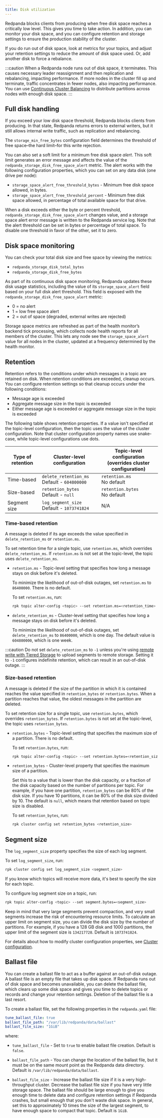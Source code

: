 ```yaml
---
title: Disk utilization
---
```


<head>
    <meta name="title" content="Disk utilization | Redpanda Docs"/>
    <meta name="description" content="If you exceed the low disk space threshold, Redpanda blocks writes to the local node from Kafka producers."/>
</head>

Redpanda blocks clients from producing when free disk space reaches a critically low level. This gives you time to take action. In addition, you can monitor your disk space, and you can configure retention and storage settings to ensure the production stability of the cluster. 

If you do run out of disk space, look at metrics for your topics, and adjust your retention settings to reduce the amount of disk space used. Or, add another disk to force a rebalance.

:::caution
When a Redpanda node runs out of disk space, it terminates. This causes necessary leader reassignment and then replication and rebalancing, impacting performance. If more nodes in the cluster fill up and terminate, traffic concentrates in fewer nodes, also impacting performance. You can use [Continuous Cluster Balancing](/docs/core/cluster-administration/continuous-cluster-balancing) to distribute partitions across nodes with enough disk space.
:::

## Full disk handling

If you exceed your low disk space threshold, Redpanda blocks clients from producing. In that state, Redpanda returns errors to external writers, but it still allows internal write traffic, such as replication and rebalancing. 

The `storage_min_free_bytes` configuration field determines the threshold of free space–the hard limit–for this write rejection. 

You can also set a soft limit for a minimum free disk space _alert_. This soft limit generates an error message and affects the value of the `redpanda_storage_disk_free_space_alert` metric. The alert works with the following configuration properties, which you can set on any data disk (one drive per node):

* `storage_space_alert_free_threshold_bytes` - Minimum free disk space allowed, in bytes.
* `storage_space_alert_free_threshold_percent` - Minimum free disk space allowed, in percentage of total available space for that drive.

When a disk exceeds either the byte or percent threshold, `redpanda_storage_disk_free_space_alert` changes value, and a storage space alert error message is written to the Redpanda service log. Note that the alert threshold can be set in bytes or percentage of total space. To disable one threshold in favor of the other, set it to zero. 

## Disk space monitoring

You can check your total disk size and free space by viewing the metrics: 
* `redpanda_storage_disk_total_bytes`
* `redpanda_storage_disk_free_bytes`

As part of its continuous disk space monitoring, Redpanda updates these disk usage statistics, including the value of its `storage_space_alert` field based on your full disk alert threshold. This field is exposed with the `redpanda_storage_disk_free_space_alert` metric:

* 0 = no alert
* 1 = low free space alert
* 2 = out of space (degraded, external writes are rejected)

Storage space metrics are refreshed as part of the health monitor’s backend tick processing, which collects node health reports for all members of the cluster. This lets any node see the `storage_space_alert` value for all nodes in the cluster, updated at a frequency determined by the health monitor. 

## Retention

Retention refers to the conditions under which messages in a topic are retained on disk. When retention conditions are exceeded, cleanup occurs. You can configure retention settings so that cleanup occurs under the following conditions: 

* Message age is exceeded
* Aggregate message size in the topic is exceeded
* Either message age is exceeded or aggregate message size in the topic is exceeded

The following table shows retention properties. 
If a value isn't specified at the topic-level configuration, then the topic uses the value of the cluster configuration. 
Note that cluster configuration property names use snake-case, while topic-level configurations use dots.

| Type of retention | Cluster-level configuration | Topic-level configuration <br /> (overrides cluster configuration) |
| ---               | ---                                                |  ---                                 |
| Time-based        | `delete_retention_ms` <br /> Default - `604800000` | `retention.ms` <br /> No default     |
| Size-based        | `retention_bytes`  <br /> Default - `null`         | `retention.bytes`  <br /> No default |
| Segment size      | `log_segment_size`  <br /> Default - `1073741824`  | N/A                                  |

### Time-based retention

A message is deleted if its age exceeds the value specified in `delete_retention_ms` or `retention.ms`. 

To set retention time for a single topic, use `retention.ms`, which overrides `delete_retention_ms`. If `retention.ms` is not set at the topic-level, the topic uses `delete_retention_ms`.

* `retention.ms` - Topic-level setting that specifies how long a message stays on disk before it's deleted. 
  
  To minimize the likelihood of out-of-disk outages, set `retention.ms` to `86400000`. There is no default.
  
  To set `retention.ms`, run: 

  ```bash
  rpk topic alter-config <topic> --set retention.ms=<retention_time>
  ```
  
* `delete_retention_ms` - Cluster-level setting that specifies how long a message stays on disk before it's deleted. 
  
  To minimize the likelihood of out-of-disk outages, set `delete_retention_ms` to `86400000`, which is one day. The default value is `604800000`, which is one week.

:::caution 
Do not set `delete_retention_ms` to `-1` unless you're using <a href="https://docs.redpanda.com/docs/core/data-management/tiered-storage#remote-write" target="_self">remote write with Tiered Storage</a> to upload segments to remote storage. Setting it to `-1` configures indefinite retention, which can result in an out-of-disk outage. 
:::

### Size-based retention

A message is deleted if the size of the partition in which it is contained reaches the value specified in `retention_bytes` or `retention.bytes`. When a partition reaches that value, the oldest messages in the partition are deleted.

To set retention size for a single topic, use `retention.bytes`, which overrides `retention_bytes`. If `retention.bytes` is not set at the topic-level, the topic uses `retention_bytes`.

* `retention.bytes` - Topic-level setting that specifies the maximum size of a partition. There is no default. 

  To set `retention.bytes`, run:

  ```bash
  rpk topic alter-config <topic> --set retention.bytes=<retention_size>
  ```
  
* `retention_bytes` - Cluster-level property that specifies the maximum size of a partition. 

  Set this to a value that is lower than the disk capacity, or a fraction of the disk capacity based on the number of partitions per topic. For example, if you have one partition, `retention_bytes` can be 80% of the disk size. If you have 10 partitions, it can be 80% of the disk size divided by 10. The default is `null`, which means that retention based on topic size is disabled.
  
  To set `retention_bytes`, run:
  
  ```bash
  rpk cluster config set retention_bytes <retention_size>
  ```

## Segment size

The `log_segment_size` property specifies the size of each log segment.

To set `log_segment_size`, run:

```bash
rpk cluster config set log_segment_size <segment_size>
```

If you know which topics will receive more data, it's best to specify the size for each topic. 

To configure log segment size on a topic, run: 

```bash
rpk topic alter-config <topic> --set segment.bytes=<segment_size>
```

Keep in mind that very large segments prevent compaction, and very small segments increase the risk of encountering resource limits. To calculate an upper limit on segment size, you can divide the disk size by the number of partitions. For example, if you have a 128 GB disk and 1000 partitions, the upper limit of the segment size is `134217728`. Default is `1073741824`. 

For details about how to modify cluster configuration properties, see [Cluster configuration](/docs/core/cluster-administration/cluster-property-configuration). 

## Ballast file

You can create a ballast file to act as a buffer against an out-of-disk outage. A ballast file is an empty file that takes up disk space. If Redpanda runs out of disk space and becomes unavailable, you can delete the ballast file, which clears up some disk space and gives you time to delete topics or records and change your retention settings. Deletion of the ballast file is a last resort.

To create a ballast file, set the following properties in the `redpanda.yaml` file: 

```yaml
tune_ballast_file: true
ballast_file_path: "/var/lib/redpanda/data/ballast"
ballast_file_size: "1GiB"
```

where: 
* `tune_ballast_file` - Set to `true` to enable ballast file creation. Default is `false`. 

* `ballast_file_path` - You can change the location of the ballast file, but it must be on the same mount point as the Redpanda data directory. Default is `/var/lib/redpanda/data/ballast`.

* `ballast_file_size` - Increase the ballast file size if it is a very high-throughput cluster. Decrease the ballast file size if you have very little storage space. The ballast file should be large enough to give you enough time to delete data and configure retention settings if Redpanda crashes, but small enough that you don't waste disk space. In general, set this to approximately 10 times the size of the largest segment, to have enough space to compact that topic. Default is `1GiB`. 